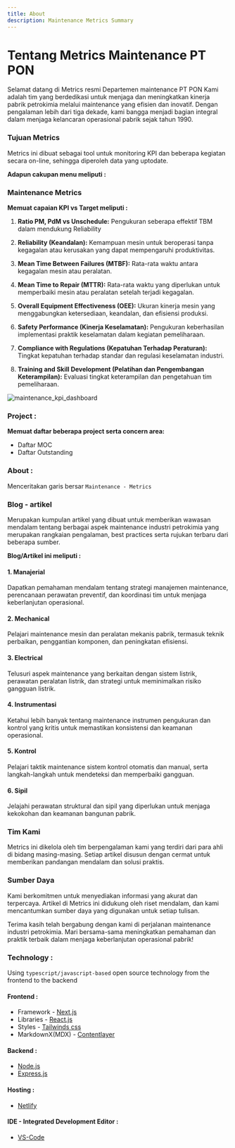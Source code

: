 ```yaml
---
title: About
description: Maintenance Metrics Summary
---
```


# Tentang Metrics Maintenance PT PON

Selamat datang di Metrics resmi Departemen maintenance PT PON Kami adalah tim yang berdedikasi untuk menjaga dan meningkatkan kinerja pabrik petrokimia melalui maintenance yang efisien dan inovatif. Dengan pengalaman lebih dari tiga dekade, kami bangga menjadi bagian integral dalam menjaga kelancaran operasional pabrik sejak tahun 1990.

### Tujuan Metrics

Metrics ini dibuat sebagai tool untuk monitoring KPI dan beberapa kegiatan secara on-line, sehingga diperoleh data yang uptodate.

**Adapun cakupan menu meliputi :**

### Maintenance Metrics

**Memuat capaian KPI vs Target meliputi :**

1. **Ratio PM, PdM vs Unschedule:** Pengukuran seberapa effektif TBM dalam mendukung Reliability

2. **Reliability (Keandalan):** Kemampuan mesin untuk beroperasi tanpa kegagalan atau kerusakan yang dapat mempengaruhi produktivitas.

3. **Mean Time Between Failures (MTBF):** Rata-rata waktu antara kegagalan mesin atau peralatan.

4. **Mean Time to Repair (MTTR):** Rata-rata waktu yang diperlukan untuk memperbaiki mesin atau peralatan setelah terjadi kegagalan.

5. **Overall Equipment Effectiveness (OEE):** Ukuran kinerja mesin yang menggabungkan ketersediaan, keandalan, dan efisiensi produksi.

6. **Safety Performance (Kinerja Keselamatan):** Pengukuran keberhasilan implementasi praktik keselamatan dalam kegiatan pemeliharaan.

7. **Compliance with Regulations (Kepatuhan Terhadap Peraturan):** Tingkat kepatuhan terhadap standar dan regulasi keselamatan industri.

8. **Training and Skill Development (Pelatihan dan Pengembangan Keterampilan):** Evaluasi tingkat keterampilan dan pengetahuan tim pemeliharaan.

![maintenance_kpi_dashboard](/static/images/artikel/maintenance_kpi_dashboard.jpg)

### Project :

**Memuat daftar beberapa project serta concern area:**

- Daftar MOC
- Daftar Outstanding

### About :

Menceritakan garis bersar `Maintenance - Metrics`

### Blog - artikel

Merupakan kumpulan artikel yang dibuat untuk memberikan wawasan mendalam tentang berbagai aspek maintenance industri petrokimia yang merupakan rangkaian pengalaman, best practices serta rujukan terbaru dari beberapa sumber.

**Blog/Artikel ini meliputi :**

#### 1. Manajerial

Dapatkan pemahaman mendalam tentang strategi manajemen maintenance, perencanaan perawatan preventif, dan koordinasi tim untuk menjaga keberlanjutan operasional.

#### 2. Mechanical

Pelajari maintenance mesin dan peralatan mekanis pabrik, termasuk teknik perbaikan, penggantian komponen, dan peningkatan efisiensi.

#### 3. Electrical

Telusuri aspek maintenance yang berkaitan dengan sistem listrik, perawatan peralatan listrik, dan strategi untuk meminimalkan risiko gangguan listrik.

#### 4. Instrumentasi

Ketahui lebih banyak tentang maintenance instrumen pengukuran dan kontrol yang kritis untuk memastikan konsistensi dan keamanan operasional.

#### 5. Kontrol

Pelajari taktik maintenance sistem kontrol otomatis dan manual, serta langkah-langkah untuk mendeteksi dan memperbaiki gangguan.

#### 6. Sipil

Jelajahi perawatan struktural dan sipil yang diperlukan untuk menjaga kekokohan dan keamanan bangunan pabrik.

### Tim Kami

Metrics ini dikelola oleh tim berpengalaman kami yang terdiri dari para ahli di bidang masing-masing. Setiap artikel disusun dengan cermat untuk memberikan pandangan mendalam dan solusi praktis.

### Sumber Daya

Kami berkomitmen untuk menyediakan informasi yang akurat dan terpercaya. Artikel di Metrics ini didukung oleh riset mendalam, dan kami mencantumkan sumber daya yang digunakan untuk setiap tulisan.

Terima kasih telah bergabung dengan kami di perjalanan maintenance industri petrokimia. Mari bersama-sama meningkatkan pemahaman dan praktik terbaik dalam menjaga keberlanjutan operasional pabrik!

### Technology :

Using `typescript/javascript-based` open source technology from the frontend to the backend

#### Frontend :

- Framework - [Next.js](https://nextjs.org/)
- Libraries - [React.js](https://react.dev/)
- Styles - [Tailwinds css](https://tailwindcss.com/)
- MarkdownX(MDX) - [Contentlayer](https://contentlayer.dev/)

#### Backend :

- [Node.js](https://nodejs.org/en)
- [Express.js](https://expressjs.com/)

#### Hosting :

- [Netlify](https://app.netlify.com/)

#### IDE - Integrated Development Editor :

- [VS-Code](https://code.visualstudio.com)
